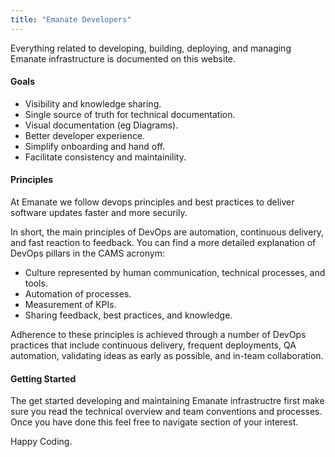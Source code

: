 ```yaml
---
title: "Emanate Developers"
---
```


Everything related to developing, building, deploying, and managing Emanate infrastructure is documented on this website.

#### Goals
- Visibility and knowledge sharing.
- Single source of truth for technical documentation.
- Visual documentation (eg Diagrams).
- Better developer experience.
- Simplify onboarding and hand off.
- Facilitate consistency and maintainility.

#### Principles

At Emanate we follow devops principles and best practices to deliver software updates faster and more securily.

In short, the main principles of DevOps are automation, continuous delivery, and fast reaction to feedback. You can find a more detailed explanation of DevOps pillars in the CAMS acronym:

- Culture represented by human communication, technical processes, and tools.
- Automation of processes.
- Measurement of KPIs.
- Sharing feedback, best practices, and knowledge.

Adherence to these principles is achieved through a number of DevOps practices that include continuous delivery, frequent deployments, QA automation, validating ideas as early as possible, and in-team collaboration.

#### Getting Started

The get started developing and maintaining Emanate infrastructre first make sure you read the technical overview and team conventions and processes.
Once you have done this feel free to navigate section of your interest.

Happy Coding.


